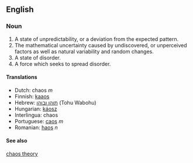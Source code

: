 == English ==
=== Noun ===

#A state of unpredictability, or a deviation from the expected pattern.
#The mathematical uncertainty caused by undiscovered, or unperceived factors as well as natural variability and random changes.
#A state of disorder.
#A force which seeks to spread disorder.

==== Translations ====
*Dutch: chaos ''m''
*Finnish: [[kaaos]]
*Hebrew: [[תוהו ובוהו]] (Tohu Wabohu)
*Hungarian: [[káosz]]
*Interlingua: chaos
*Portuguese: [[caos]] ''m''
*Romanian: [[haos]] ''n''

==== See also ====
[[chaos theory]]